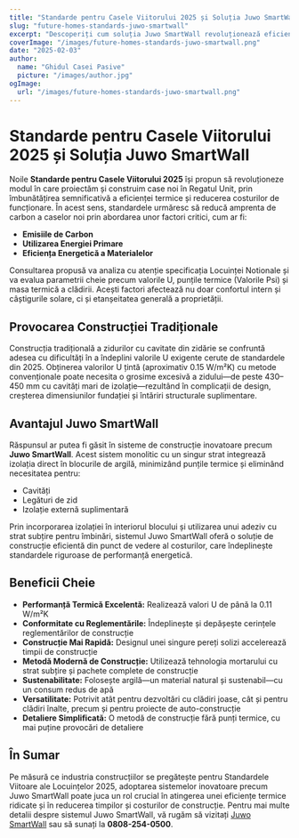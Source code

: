 ```yaml
---
title: "Standarde pentru Casele Viitorului 2025 și Soluția Juwo SmartWall"
slug: "future-homes-standards-juwo-smartwall"
excerpt: "Descoperiți cum soluția Juwo SmartWall revoluționează eficiența termică și standardele de construcție pentru casele viitorului."
coverImage: "/images/future-homes-standards-juwo-smartwall.png"
date: "2025-02-03"
author:
  name: "Ghidul Casei Pasive"
  picture: "/images/author.jpg"
ogImage:
  url: "/images/future-homes-standards-juwo-smartwall.png"
---
```


# Standarde pentru Casele Viitorului 2025 și Soluția Juwo SmartWall

Noile **Standarde pentru Casele Viitorului 2025** își propun să revoluționeze modul în care proiectăm și construim case noi în Regatul Unit, prin îmbunătățirea semnificativă a eficienței termice și reducerea costurilor de funcționare. În acest sens, standardele urmăresc să reducă amprenta de carbon a caselor noi prin abordarea unor factori critici, cum ar fi:

- **Emisiile de Carbon**
- **Utilizarea Energiei Primare**
- **Eficiența Energetică a Materialelor**

Consultarea propusă va analiza cu atenție specificația Locuinței Notionale și va evalua parametrii cheie precum valorile U, punțile termice (Valorile Psi) și masa termică a clădirii. Acești factori afectează nu doar confortul intern și câștigurile solare, ci și etanșeitatea generală a proprietății.

## Provocarea Construcției Tradiționale

Construcția tradițională a zidurilor cu cavitate din zidărie se confruntă adesea cu dificultăți în a îndeplini valorile U exigente cerute de standardele din 2025. Obținerea valorilor U țintă (aproximativ 0.15 W/m²K) cu metode convenționale poate necesita o grosime excesivă a zidului—de peste 430–450 mm cu cavități mari de izolație—rezultând în complicații de design, creșterea dimensiunilor fundației și întăriri structurale suplimentare.

## Avantajul Juwo SmartWall

Răspunsul ar putea fi găsit în sisteme de construcție inovatoare precum **Juwo SmartWall**. Acest sistem monolitic cu un singur strat integrează izolația direct în blocurile de argilă, minimizând punțile termice și eliminând necesitatea pentru:

- Cavități
- Legături de zid
- Izolație externă suplimentară

Prin incorporarea izolației în interiorul blocului și utilizarea unui adeziv cu strat subțire pentru îmbinări, sistemul Juwo SmartWall oferă o soluție de construcție eficientă din punct de vedere al costurilor, care îndeplinește standardele riguroase de performanță energetică.

## Beneficii Cheie

- **Performanță Termică Excelentă:** Realizează valori U de până la 0.11 W/m²K
- **Conformitate cu Reglementările:** Îndeplinește și depășește cerințele reglementărilor de construcție
- **Construcție Mai Rapidă:** Designul unei singure pereți solizi accelerează timpii de construcție
- **Metodă Modernă de Construcție:** Utilizează tehnologia mortarului cu strat subțire și pachete complete de construcție
- **Sustenabilitate:** Folosește argilă—un material natural și sustenabil—cu un consum redus de apă
- **Versatilitate:** Potrivit atât pentru dezvoltări cu clădiri joase, cât și pentru clădiri înalte, precum și pentru proiecte de auto-construcție
- **Detaliere Simplificată:** O metodă de construcție fără punți termice, cu mai puține provocări de detaliere

## În Sumar

Pe măsură ce industria construcțiilor se pregătește pentru Standardele Viitoare ale Locuințelor 2025, adoptarea sistemelor inovatoare precum Juwo SmartWall poate juca un rol crucial în atingerea unei eficiențe termice ridicate și în reducerea timpilor și costurilor de construcție. Pentru mai multe detalii despre sistemul Juwo SmartWall, vă rugăm să vizitați [Juwo SmartWall](http://www.Juwo-SmartWall.co.uk) sau să sunați la **0808-254-0500**.